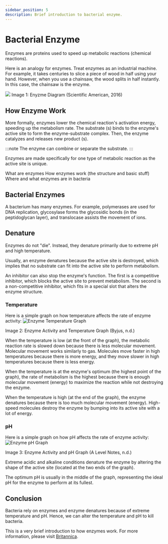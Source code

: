 ```yaml
---
sidebar_position: 5
description: Brief introduction to bacterial enzyme.
---
```

# Bacterial Enzyme
Enzymes are proteins used to speed up metabolic reactions (chemical reactions). 

Here is an analogy for enzymes. Treat enzymes as an industrial machine. For example, it takes centuries to slice a piece of wood in half using your hand. However, when you use a chainsaw, the wood splits in half instantly. In this case, the chainsaw is the enzyme. 

![](/assets/img/enzyme.png)
Image 1: Enyzme Diagram (Scientific American, 2016)

## How Enzyme Work
More formally, enzymes lower the chemical reaction's activation energy, speeding up the metabolism rate. The substrate (s) binds to the enzyme's active site to form the enzyme-substrate complex. Then, the enzyme catalyzes and releases new product (s). 

:::note
The enzyme can combine or separate the substrate.
::: 

Enzymes are made specifically for one type of metabolic reaction as the active site is unique. 

What are enzymes
How enzymes work (the structure and basic stuff)
Where and what enzymes are in bacteria
## Bacterial Enzymes
A bacterium has many enzymes. For example, polymerases are used for DNA replication, glycosylase forms the glycosidic bonds (in the peptidoglycan layer), and translocase assists the movement of ions. 

## Denature
Enzymes do not "die". Instead, they denature primarily due to extreme pH and high temperature. 

Usually, an enzyme denatures because the active site is destroyed, which implies that no substrate can fit into the active site to perform metabolism. 

An inhibitor can also stop the enzyme's function. The first is a competitive inhibitor, which blocks the active site to prevent metabolism. The second is a non-competitive inhibitor, which fits in a special slot that alters the enzyme structure. 
### Temperature
Here is a simple graph on how temperature affects the rate of enzyme activity: 
![Enzyme Temperature Graph](/assets/img/enzyme-temp.png)

Image 2: Enzyme Activity and Temperature Graph (Byjus, n.d.)

When the temperature is low (at the front of the graph), the metabolic reaction rate is slowed down because there is less molecular movement. Molecular movement works similarly to gas. Molecules move faster in high temperatures because there is more energy, and they move slower in high temperatures because there is less energy. 

When the temperature is at the enzyme's optimum (the highest point of the graph), the rate of metabolism is the highest because there is enough molecular movement (energy) to maximize the reaction while not destroying the enzyme. 

When the temperature is high (at the end of the graph), the enzyme denatures because there is too much molecular movement (energy). High-speed molecules destroy the enzyme by bumping into its active site with a lot of energy. 

### pH
Here is a simple graph on how pH affects the rate of enzyme activity:
![Enzyme pH Graph](/assets/img/enzyme-ph.png)

Image 3: Enzyme Activity and pH Graph (A Level Notes, n.d.)

Extreme acidic and alkaline conditions denature the enzyme by altering the shape of the active site (located at the two ends of the graph).

The optimum pH is usually in the middle of the graph, representing the ideal pH for the enzyme to perform at its fullest. 
## Conclusion
Bacteria rely on enzymes and enzyme denatures because of extreme temperature and pH. Hence, we can alter the temperature and pH to kill bacteria. 

This is a very brief introduction to how enzymes work. For more information, please visit [Britannica](https://www.britannica.com/science/enzyme).
